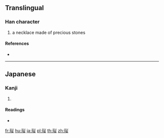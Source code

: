 {{character info/new}}
==Translingual==
{{Han simplified forms|瓔|珱|璎|ex=y}}
===Han character===
{{Han char|rn=96|rad=玉|as=06|sn=10|four=|canj=MGFV}}

# a necklace made of precious stones

====References====
* {{Han ref|kx=0732.021|hdz=21114.011|uh=73F1|ud=29681}}

----

==Japanese==

===Kanji===
{{ja-kanji|grade=|rs=玉06}}

# {{defn|lang=ja|sort=玉06}}

====Readings====
* {{ja-readings|on=[[えい]] (ei), [[よう]] (yō)|kun=}}

[[fr:珱]]
[[hu:珱]]
[[ja:珱]]
[[pl:珱]]
[[th:珱]]
[[zh:珱]]